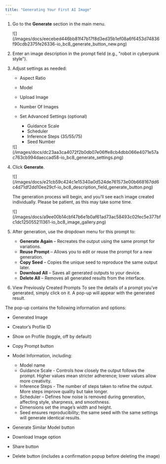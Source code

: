 ```yaml
---
title: "Generating Your First AI Image"
---
```


1. Go to the **Generate** section in the main menu.

   <Frame>
   ![](/images/docs/eecebed446bb81f47b17f8d3ed35b1ef08a6f6453d74836f90cdb2375fe26336-io_bc8_generate_button_new.png)
   </Frame>

2. Enter an image description in the prompt field (e.g., "robot in cyberpunk style").

3. Adjust settings as needed:

   * Aspect Ratio

   * Model

   * Upload Image

   * Number Of Images

   * Set Advanced Settings (optional)

     * Guidance Scale
     * Scheduler
     * Inference Steps (35/55/75)
     * Seed Number

   <Frame>
   ![](/images/docs/dc23aa3ca4072f2b0db07e06ffe8cb4dbb066e4071e57ac763cb994daeccad58-io_bc8_generate_settings.png)
   </Frame>

4. Click **Generate**.

   <Frame>
   ![](/images/docs/e21cb59c424c1e15340a0d524de761573e00b668167dd6c4d71df2dd10ee29cf-io_bc8_description_field_generate_button.png)
   </Frame>

   The generation process will begin, and you'll see each image created individually. Please be patient, as this may take some time.

   <Frame>
   ![](/images/docs/a9ee00b14cbf47b6e1b0af61ad73ac58493c02fec5e377bfc1dc125055211361-io_bc8_image_gallery.png)
   </Frame>

5. After generation, use the dropdown menu for this prompt to:

   * **Generate Again** – Recreates the output using the same prompt for variations.
   * **Reuse Prompt** – Allows you to edit or reuse the prompt for a new generation.
   * **Copy Seed** – Copies the unique seed to reproduce the same output later.
   * **Download All** – Saves all generated outputs to your device.
   * **Delete All** – Removes all generated results from the interface.

6. View Previously Created Prompts To see the details of a prompt you’ve generated, simply click on it. A pop-up will appear with the generated result.

The pop-up contains the following information and options:

* Generated Image

* Creator’s Profile ID

* Show on Profile (toggle, off by default)

* Copy Prompt button

* Model Information, including:

  * Model name
  * Guidance Scale - Controls how closely the output follows the prompt. Higher values mean stricter adherence; lower values allow more creativity.
  * Inference Steps - The number of steps taken to refine the output. More steps improve quality but take longer.
  * Scheduler – Defines how noise is removed during generation, affecting style, sharpness, and smoothness.
  * Dimensions set the image’s width and height.
  * Seed ensures reproducibility; the same seed with the same settings will generate identical results.

* Generate Similar Model button

* Download Image option

* Share button

* Delete button (includes a confirmation popup before deleting the image)
